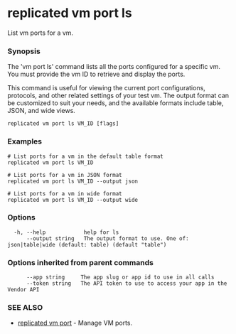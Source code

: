 # replicated vm port ls

List vm ports for a vm.

### Synopsis

The 'vm port ls' command lists all the ports configured for a specific vm. You must provide the vm ID to retrieve and display the ports.

This command is useful for viewing the current port configurations, protocols, and other related settings of your test vm. The output format can be customized to suit your needs, and the available formats include table, JSON, and wide views.

```
replicated vm port ls VM_ID [flags]
```

### Examples

```
# List ports for a vm in the default table format
replicated vm port ls VM_ID

# List ports for a vm in JSON format
replicated vm port ls VM_ID --output json

# List ports for a vm in wide format
replicated vm port ls VM_ID --output wide
```

### Options

```
  -h, --help            help for ls
      --output string   The output format to use. One of: json|table|wide (default: table) (default "table")
```

### Options inherited from parent commands

```
      --app string     The app slug or app id to use in all calls
      --token string   The API token to use to access your app in the Vendor API
```

### SEE ALSO

* [replicated vm port](replicated-cli-vm-port)	 - Manage VM ports.

